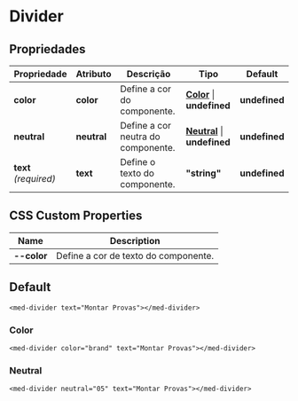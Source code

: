 
<Meta title="Components/Core/Divider/Usage" />

# Divider

## Propriedades

| Propriedade            | Atributo    | Descrição                                   | Tipo                                                                                                                 | Default       |
| ---------------------- | ----------- | ------------------------------------------- | -------------------------------------------------------------------------------------------------------------------- | ------------- |
| **color**              | **color**   | Define a cor do componente.                 | **[Color](http://desenv.ordomederi.com/med-components/?path=/story/enums-enums--page#medcolors)** \| **undefined**   | **undefined** |
| **neutral**            | **neutral** | Define a cor neutra do componente.          | **[Neutral](http://desenv.ordomederi.com/med-components/?path=/story/enums-enums--page#medcolors)** \| **undefined** | **undefined** |
| **text**  _(required)_ | **text**    | Define o texto do componente.               | **"string"**                                                                                                          | **undefined** |

## CSS Custom Properties

| Name               | Description                                   |
| ------------------ | --------------------------------------------- |
| **--color**        | Define a cor de texto do componente.          |

## Default

```
<med-divider text="Montar Provas"></med-divider>
```

### Color

```
<med-divider color="brand" text="Montar Provas"></med-divider>
```

### Neutral

```
<med-divider neutral="05" text="Montar Provas"></med-divider>
```
